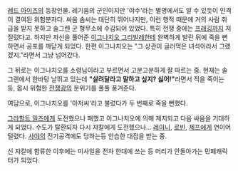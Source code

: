 [[레드 아이즈]]의 등장인물. 레기움의 군인이지만 '야수'라는 별명에서도 알 수 있듯이 인격이 결여된 위험분자다. 싸움 솜씨는 대단히 뛰어나지만, 이런 행적 때문에 거의 사람 취급을 받지 못하고 솔그렌 군 형무소에 수감되어 있었다. 특히 전쟁 중에는 [[프래깅]]까지 저질렀다고. 하지만 자신을 풀어준 [[이그나치오 그리빌레]]한테 완벽하게 발린 뒤에 죽을 뻔 하면서 공포를 깨닫게 되었다. 한편 이그나치오는 "그 상관이 글러먹은 녀석이라서 그랬겠지."라면서 그냥 넘어갔다.

그 뒤로는 이그나치오를 소령님이라고 부르면서 고분고분하게 잘 따르는 중. 현재는 솔그렌에서 한바탕 날뛰고 있는데 '''"살려달라고 말하고 싶지? 싫어!"'''라면서 적을 죽이는 등, 몹시 위험한 [[전쟁광]]의 분위기를 풀풀 풍겨준다.

여담으로, 이그나치오를 '아저씨'라고 불렀다가 두 번째로 죽을 뻔했다.

[[그라할트 밀즈]]에게 도전했으나 패했고 이그나치오에 의해 제지되고 다음 싸움을 기대하게 되었다. 수도가 탈환되자 다시 쟈칼에게 도전했으나... [[레이니 크루거|레이니]], [[로빈 스토너|로빈]], [[제프 지베르노우|제프]]에게 연이어 털렸다. [[사야 해밀턴|사야]]의 전기공격에도 당하는등 안습한 대접을 받는 중.

신 쟈칼에 합류한 이후에는 미사일을 전차 한대에 쓰는 등 머리가 안돌아가는 민폐캐릭터가 되었다.
